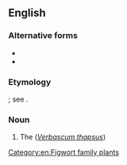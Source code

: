 ==English==

===Alternative forms===
* {{l|en|high-taper}}
* {{l|en|hig-taper}}

===Etymology===
{{compound|en|hag|taper}}; see {{m|en|taper||candle}}.

===Noun===
{{en-noun}}

# The {{vern|great woolly mullein}} (''[[Verbascum thapsus]]'')
#:{{syn|en|torchwort|common mullein|great mullein|Adam's flannel|Jacob's staff|Aaron's rod|Jupiter's staff|cow's lungwort}}

[[Category:en:Figwort family plants]]